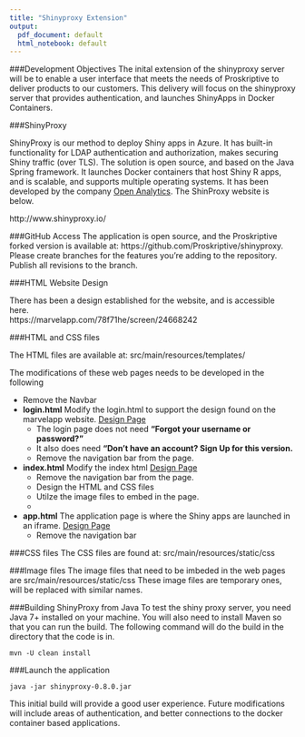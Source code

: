 ```yaml
---
title: "Shinyproxy Extension"
output:
  pdf_document: default
  html_notebook: default
---
```


###Development Objectives
The inital extension of the shinyproxy server will be to enable a user interface that meets the needs of Proskriptive to deliver products to our customers.  This delivery will focus on the shinyproxy server that provides authentication, and launches ShinyApps in Docker Containers.


###ShinyProxy

ShinyProxy is our method to deploy Shiny apps in Azure. It has built-in functionality for LDAP authentication and authorization, makes securing Shiny traffic (over TLS).  The solution is open source, and based on the Java Spring framework.  It launches Docker containers that host Shiny R apps, and is scalable, and supports multiple operating systems.    It has been developed by the company [Open Analytics](https://www.openanalytics.eu/).  The ShinProxy website is below.

http://www.shinyproxy.io/


###GitHub Access
The application is open source, and the Proskriptive forked version is available at: https://github.com/Proskriptive/shinyproxy.   Please create branches for the features you're adding to the repository. Publish all revisions to the branch.

###HTML Website Design

There has been a design established for the website, and is accessible here.   
https://marvelapp.com/78f71he/screen/24668242
 

###HTML and CSS files

The HTML files are available at: src/main/resources/templates/

The modifications of these web pages needs to be developed in the following 

* Remove the Navbar 
* __login.html__ Modify the login.html to support the design found on the marvelapp website. [Design Page](https://marvelapp.com/78f71he/screen/24434639)
    + The login page does not need __"Forgot your username or password?"__
    + It also does need __"Don't have an account? Sign Up for this version.__
    + Remove the navigation bar from the page.
* __index.html__  Modify the index html  [Design Page](https://marvelapp.com/78f71he/screen/24668242)
    + Remove the navigation bar from the page.
    + Design the HTML and CSS files
    + Utilze the image files to embed in the page. 
    + 
    
* __app.html__   The application page is where the Shiny apps are launched in an iframe.  [Design Page](https://marvelapp.com/78f71he/screen/24668242)  
    + Remove the navigation bar

###CSS files
The CSS files are found at: src/main/resources/static/css


###Image files
The image files that need to be imbeded in the web pages are src/main/resources/static/css
These image files are temporary ones, will be replaced with similar names.


###Building ShinyProxy from Java
To test the shiny proxy server, you need Java 7+ installed on your machine.  You will also need to install Maven so that you can run the build.  The following command will do the build in the directory that the code is in.

```
mvn -U clean install
```
###Launch the application

```
java -jar shinyproxy-0.8.0.jar 
```


This initial build will provide a good user experience.  Future modifications will include areas of authentication, and better connections to the docker container based applications.

